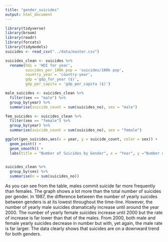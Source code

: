 ```yaml
---
title: "gender_suicides"
output: html_document
---
```

```r
library(tidyverse)
library(broom)
library(readr)
library(forcats)
library(tidymodels)
suicides <- read_csv("../data/master.csv")
```

```r
suicides_clean <- suicides %>% 
  rename(hdi = 'HDI for year',
         suicides_per_100k_pop = 'suicides/100k pop',
         country_year = 'country-year',
         gdp ='gdp_for_year ($)',
         gdp_per_capita = 'gdp_per_capita ($)')
```

```r
male_suicides <- suicides_clean %>%
  filter(sex == "male") %>%
  group_by(year) %>%
  summarise(suicide_count = sum(suicides_no), sex = "male")

```

```r
fem_suicides <- suicides_clean %>%
  filter(sex == "female") %>%
  group_by(year) %>%
  summarise(suicide_count = sum(suicides_no), sex = "female")

```

```r
ggplot(gen_suicides,aes(x = year, y = suicide_count, color = sex)) +
  geom_point() +
  geom_smooth() +
  labs(title = "Number of Suicides by Gender", x = "Year", y ="Number of Suicides")
  
```
```r
suicides_clean %>%
  group_by(sex) %>%
  summarise(n = sum(suicides_no))
```


As you can see from the table, males commit suicide far more frequently than females. The graph shows a lot more than the total number of suicides per gender. In 1987, the difference between the number of yearly suicides between genders is at its lowest throughout the time-line. However, the number of yearly male suicides dramatically increase until around the year 2000. The number of yearly female suicides increase until 2000 but the rate of increase is far lower than that of the males. From 2000, both male and female yearly suicides decrease in number but with, yet again, the male rate is far larger. The data clearly shows that suicides are on a downward trend for both genders.  
















